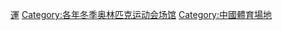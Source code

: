 {{Catnav|頁面分類|...|2020年代體育|2022年體育|2022年冬季奧林匹克運動會}}
{{Catnav|頁面分類|...|各國體育|中国体育|2022年冬季奧林匹克運動會}}

[[Category:2022年冬季奧林匹克運動會|運]]
[[Category:各年冬季奥林匹克运动会场馆|Category:各年冬季奥林匹克运动会场馆]]
[[Category:中國體育場地|Category:中國體育場地]]